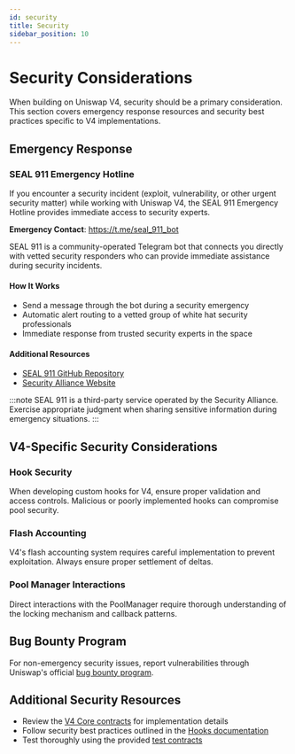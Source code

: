 ```yaml
---
id: security
title: Security
sidebar_position: 10
---
```


# Security Considerations

When building on Uniswap V4, security should be a primary consideration. This section covers emergency response resources and security best practices specific to V4 implementations.

## Emergency Response

### SEAL 911 Emergency Hotline

If you encounter a security incident (exploit, vulnerability, or other urgent security matter) while working with Uniswap V4, the SEAL 911 Emergency Hotline provides immediate access to security experts.

**Emergency Contact**: https://t.me/seal_911_bot

SEAL 911 is a community-operated Telegram bot that connects you directly with vetted security responders who can provide immediate assistance during security incidents.

#### How It Works
- Send a message through the bot during a security emergency
- Automatic alert routing to a vetted group of white hat security professionals
- Immediate response from trusted security experts in the space

#### Additional Resources
- [SEAL 911 GitHub Repository](https://github.com/security-alliance/seal-911)
- [Security Alliance Website](https://www.securityalliance.org/seal-911)

:::note
SEAL 911 is a third-party service operated by the Security Alliance. Exercise appropriate judgment when sharing sensitive information during emergency situations.
:::

## V4-Specific Security Considerations

### Hook Security
When developing custom hooks for V4, ensure proper validation and access controls. Malicious or poorly implemented hooks can compromise pool security.

### Flash Accounting
V4's flash accounting system requires careful implementation to prevent exploitation. Always ensure proper settlement of deltas.

### Pool Manager Interactions
Direct interactions with the PoolManager require thorough understanding of the locking mechanism and callback patterns.

## Bug Bounty Program

For non-emergency security issues, report vulnerabilities through Uniswap's official [bug bounty program](https://uniswap.org/bug-bounty/).

## Additional Security Resources

- Review the [V4 Core contracts](../reference/core/) for implementation details
- Follow security best practices outlined in the [Hooks documentation](./04-hooks.mdx)
- Test thoroughly using the provided [test contracts](../reference/core/test/)